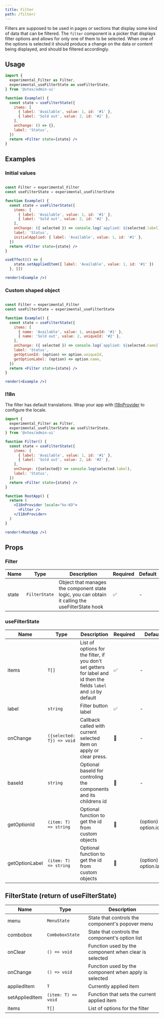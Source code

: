 ```yaml
---
title: Filter
path: /filter/
---
```


Filters are supposed to be used in pages or sections that display some kind of data that can be filtered. The `filter` component is
 a picker that displays filter options and allows for only one of them to be selected. When one of the options is selected it
 should produce a change on the data or content being displayed, and should be filtered accordingly.

## Usage

```jsx
import {
  experimental_Filter as Filter,
  experimental_useFilterState as useFilterState,
} from '@vtex/admin-ui'

function Example() {
  const state = useFilterState({
    items: [
      { label: 'Available', value: 1, id: '#1' },
      { label: 'Sold out', value: 2, id: '#2' },
    ],
    onChange: () => {},
    label: 'Status',
  })
  return <Filter state={state} />
}
```

## Examples

### Initial values

```jsx noInline live

const Filter = experimental_Filter
const useFilterState = experimental_useFilterState

function Example() {
  const state = useFilterState({
    items: [
      { label: 'Available', value: 1, id: '#1' },
      { label: 'Sold out', value: 2, id: '#2' },
    ],
    onChange: ({ selected }) => console.log(`applied: ${selected.label}`),
    label: 'Status',
    initialApplied: { label: 'Available', value: 1, id: '#1' },
  })
  return <Filter state={state} />
}

useEffect(() => {
    state.setAppliedItem({ label: 'Available', value: 1, id: '#1' })
  }, [])

render(<Example />)
```

### Custom shaped object

```jsx noInline live

const Filter = experimental_Filter
const useFilterState = experimental_useFilterState

function Example() {
  const state = useFilterState({
    items: [
      { name: 'Available', value: 1, uniqueId: '#1' },
      { name: 'Sold out', value: 2, uniqueId: '#2' },
    ],
    onChange: ({ selected }) => console.log(`applied: ${selected.name}`),
    label: 'Status',
    getOptionId: (option) => option.uniqueId,
    getOptionLabel: (option) => option.name,
  })
  return <Filter state={state} />
}

render(<Example />)
```

### I18n

The filter has default translations. Wrap your app with [I18nProvider](/experimental/localization#i18nprovider/) to configure the locale.

```jsx
import {
  experimental_Filter as Filter,
  experimental_useFilterState as useFilterState,
} from '@vtex/admin-ui'

function Filter() {
  const state = useFilterState({
    items: [
      { label: 'Available', value: 1, id: '#1' },
      { label: 'Sold out', value: 2, id: '#2' },
    ],
    onChange: ({selected}) => console.log(selected.label),
    label: 'Status',
  })
  return <Filter state={state} />
}

function RootApp() {
  return (
    <I18nProvider locale="ko-KO">
      <Filter />
    </I18nProvider>
  )
}

render(<RootApp />)
```

## Props

### Filter

| Name  | Type          | Description    | Required | Default |
| ----- | ------------- | -------------- | -------- | ------- |
| state | `FilterState` | Object that manages the component state logic, you can obtain it calling the useFilterState hook | ✅       | -       |

### useFilterState

| Name           | Type                           | Description                                                                                                              | Required | Default |
| -------------- | ------------------------------ | ------------------------------------------------------------------------------------------------------------------------ | -------- | ------- |
| items          | `T[]`                          | List of options for the filter, if you don't set getters for label and id then the fields `label` and `id` by default    | ✅       | -       |
| label          | `string`                       | Filter button label                                                                                                      | ✅       | -       |
| onChange       | `({selected: T}) => void`      | Callback called with current selected item on apply or clear press.                                                      | 🚫       | -       |
| baseId         | `string`                       | Optional baseId for controling the components and its childrens id                                                       | 🚫       | -       |
| getOptionId    | `(item: T) => string`          | Optional function to get the id from custom objects                                                                      | 🚫       | (option) => option.id       |
| getOptionLabel | `(item: T) => string`          | Optional function to get the id from custom objects                                                                      | 🚫       | (option) => option.label    |

## FilterState (return of useFilterState)

| Name           | Type                             | Description
| -------------- | -------------------------------- | -------------------------------------------------------------------
| menu           | `MenuState`                      | State that controls the component's popover menu
| combobox       | `ComboboxState`                  | State that controls the component's option list
| onClear        | `() => void`                     | Function used by the component when clear is selected
| onChange       | `() => void`                     | Function used by the component when apply is selected
| appliedItem    | `T`                              | Currently applied item
| setAppliedItem | `(item: T) => void`              | Function that sets the current applied item
| items          | `T[]`                            | List of options for the filter